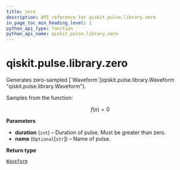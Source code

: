 ```yaml
---
title: zero
description: API reference for qiskit.pulse.library.zero
in_page_toc_min_heading_level: 1
python_api_type: function
python_api_name: qiskit.pulse.library.zero
---
```


# qiskit.pulse.library.zero

<Function id="qiskit.pulse.library.zero" name="zero" isDedicatedPage={true} github="https://github.com/qiskit/qiskit/tree/stable/0.23/qiskit/pulse/library/discrete.py" signature="zero(duration, name=None)">
  Generates zero-sampled [`Waveform`](qiskit.pulse.library.Waveform "qiskit.pulse.library.Waveform").

  Samples from the function:

  $$
  f(x) = 0
  $$

  **Parameters**

  *   **duration** (`int`) – Duration of pulse. Must be greater than zero.
  *   **name** (`Optional`\[`str`]) – Name of pulse.

  **Return type**

  [`Waveform`](qiskit.pulse.library.Waveform "qiskit.pulse.library.waveform.Waveform")
</Function>

